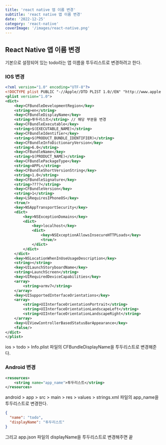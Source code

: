 ```yaml
---
title: 'react native 앱 이름 변경'
subtitle: 'react native 앱 이름 변경'
date: '2022-12-25'
category: 'react-native'
coverImage: '/images/react-native.png'
---
```


## React Native 앱 이름 변경

기본으로 설정되어 있는 todo라는 앱 이름을 투두리스트로 변경하려고 한다.

### IOS 변경

```xml
<?xml version="1.0" encoding="UTF-8"?>
<!DOCTYPE plist PUBLIC "-//Apple//DTD PLIST 1.0//EN" "http://www.apple.com/DTDs/PropertyList-1.0.dtd">
<plist version="1.0">
<dict>
	<key>CFBundleDevelopmentRegion</key>
	<string>en</string>
	<key>CFBundleDisplayName</key>
	<string>투두리스트</string> // 해당 부분을 변경
	<key>CFBundleExecutable</key>
	<string>$(EXECUTABLE_NAME)</string>
	<key>CFBundleIdentifier</key>
	<string>$(PRODUCT_BUNDLE_IDENTIFIER)</string>
	<key>CFBundleInfoDictionaryVersion</key>
	<string>6.0</string>
	<key>CFBundleName</key>
	<string>$(PRODUCT_NAME)</string>
	<key>CFBundlePackageType</key>
	<string>APPL</string>
	<key>CFBundleShortVersionString</key>
	<string>1.0</string>
	<key>CFBundleSignature</key>
	<string>????</string>
	<key>CFBundleVersion</key>
	<string>1</string>
	<key>LSRequiresIPhoneOS</key>
	<true/>
	<key>NSAppTransportSecurity</key>
	<dict>
		<key>NSExceptionDomains</key>
		<dict>
			<key>localhost</key>
			<dict>
				<key>NSExceptionAllowsInsecureHTTPLoads</key>
				<true/>
			</dict>
		</dict>
	</dict>
	<key>NSLocationWhenInUseUsageDescription</key>
	<string></string>
	<key>UILaunchStoryboardName</key>
	<string>LaunchScreen</string>
	<key>UIRequiredDeviceCapabilities</key>
	<array>
		<string>armv7</string>
	</array>
	<key>UISupportedInterfaceOrientations</key>
	<array>
		<string>UIInterfaceOrientationPortrait</string>
		<string>UIInterfaceOrientationLandscapeLeft</string>
		<string>UIInterfaceOrientationLandscapeRight</string>
	</array>
	<key>UIViewControllerBasedStatusBarAppearance</key>
	<false/>
</dict>
</plist>
```

ios > todo > Info.plist 파일의 CFBundleDisplayName을 투두리스트로 변경해준다.

### Android 변경

```xml
<resources>
    <string name="app_name">투두리스트</string>
</resources>
```

android > app > src > main > res > values > strings.xml 파일의 app_name을 투두리스트로 변경한다.

```json
{
  "name": "todo",
  "displayName": "투두리스트"
}
```

그리고 app.json 파일의 displayName을 투두리스트로 변경해주면 끝
